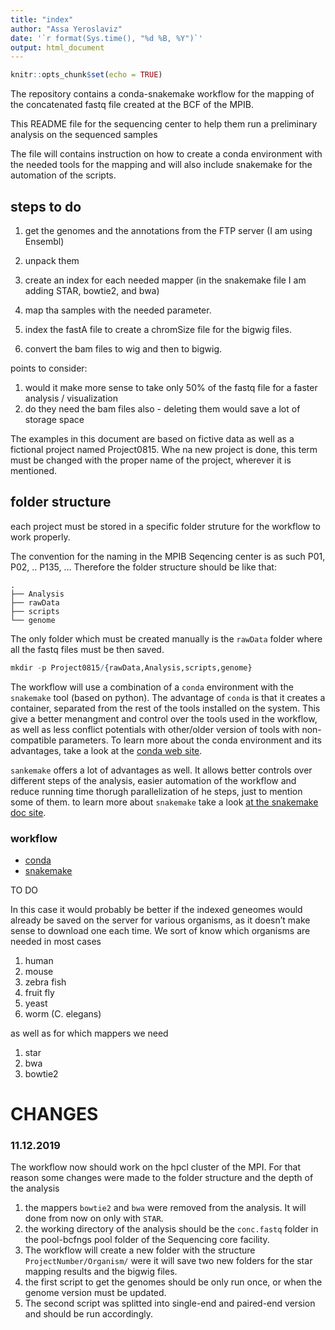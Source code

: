 ```yaml
---
title: "index"
author: "Assa Yeroslaviz"
date: '`r format(Sys.time(), "%d %B, %Y")`'
output: html_document
---
```


```r
knitr::opts_chunk$set(echo = TRUE)
```

The repository contains a conda-snakemake workflow for the mapping of the concatenated fastq file created at the BCF of the MPIB.


This README file for the sequencing center to help them run a preliminary analysis on the sequenced samples

The file will contains instruction on how to create a conda environment with the needed tools for the mapping and will also include snakemake for the automation of the scripts. 

## steps to do

1. get the genomes and the annotations from the FTP server (I am using Ensembl)
2. unpack them
3. create an index for each needed mapper (in the snakemake file I am adding STAR, bowtie2, and bwa)

4. map tha samples with the needed parameter.

5. index the fastA file to create a chromSize file for the bigwig files.
6. convert the bam files to wig and then to bigwig.

points to consider:

1. would it make more sense to take only 50% of the fastq file for a faster analysis / visualization
2. do they need the bam files also - deleting them would save a lot of storage space

The examples in this document are based on fictive data as well as a fictional project named Project0815. Whe na new project is done, this term must be changed with the proper name of the project, wherever it is mentioned.

## folder structure

each project must be stored in a specific folder struture for the workflow to work properly.

The convention for the naming in the MPIB Seqencing center is as such P01, P02, .. P135, ...
Therefore the folder structure should be like that:

```
.
├── Analysis
├── rawData
├── scripts
└── genome
```

The only folder which must be created manually is the `rawData` folder where all the fastq files must be then saved.

```r
mkdir -p Project0815/{rawData,Analysis,scripts,genome}
```

The workflow will use a combination of a `conda` environment with the `snakemake` tool (based on python). The advantage of `conda` is that it creates a container, separated from the rest of the tools installed on the system. This give a better menangment and control over the tools used in the workflow, as well as less conflict potentials with other/older version of tools with non-compatible parameters. To learn more about the conda environment and its advantages, take a look at the [conda web site](https://conda.io/en/latest/).

`sankemake` offers a lot of advantages as well. It allows better controls over different steps of the analysis, easier automation of the workflow and reduce running time thorugh parallelization of he steps, just to mention some of them. to learn more about `snakemake` take a look [at the snakemake doc site](https://snakemake.readthedocs.io/en/stable/index.html).


### workflow

- [conda](conda.html)
- [snakemake](snakemake.html)



TO DO

In this case it would probably be better if the indexed geneomes would already be saved on the server for various organisms, as it doesn't make sense to download one each time. We sort of know which organisms are needed in most cases

1. human
2. mouse
3. zebra fish
4. fruit fly
5. yeast
6. worm (C. elegans)

as well as for which mappers we need

1. star
2. bwa
3. bowtie2

# CHANGES

### 11.12.2019

The workflow now should work on the hpcl cluster of the MPI. For that reason some changes were made to the folder structure and the depth of the analysis

1. the mappers `bowtie2` and `bwa` were removed from the analysis. It will done from now on only with `STAR`.
2. the working directory of the analysis should be the `conc.fastq` folder in the pool-bcfngs pool folder of the Sequencing core facility.
3. The workflow will create a new folder with the structure `ProjectNumber/Organism/` were it will save two new folders for the star mapping results and the bigwig files.
4. the first script to get the genomes should be only run once, or when the genome version must be updated.
5. The second script was splitted into single-end and paired-end version and should be run accordingly. 

